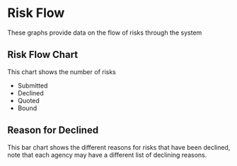 # Risk Flow

These graphs provide data on the flow of risks through the system 

## Risk Flow Chart

This chart shows the number of risks

- Submitted
- Declined
- Quoted
- Bound

## Reason for Declined

This bar chart shows the different reasons for risks that have been declined, note that each agency may have a different list of declining reasons.
